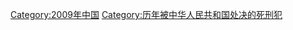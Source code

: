 {{Catmore|2009年被中华人民共和国处决的死刑犯列表}}

[[Category:2009年中国|Category:2009年中国]]
[[Category:历年被中华人民共和国处决的死刑犯|Category:历年被中华人民共和国处决的死刑犯]]